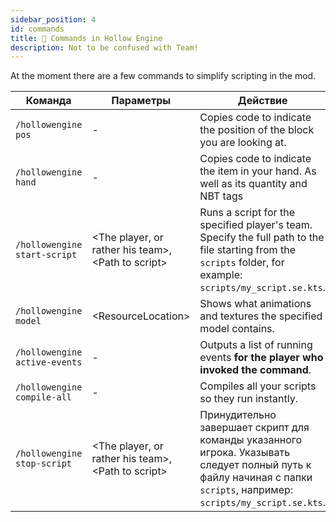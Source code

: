 ```yaml
---
sidebar_position: 4
id: commands
title: 📄 Commands in Hollow Engine
description: Not to be confused with Team!
---
```


At the moment there are a few commands to simplify scripting in the mod.

| Команда | Параметры | Действие |
| --- | --- | --- |
| `/hollowengine pos` | - | Copies code to indicate the position of the block you are looking at. |
| `/hollowengine hand` | - | Copies code to indicate the item in your hand. As well as its quantity and NBT tags |
| `/hollowengine start-script` | \<The player, or rather his team\>, \<Path to script\> | Runs a script for the specified player's team. Specify the full path to the file starting from the `scripts` folder, for example: `scripts/my_script.se.kts`. |
| `/hollowengine model` | \<ResourceLocation\> | Shows what animations and textures the specified model contains. |
| `/hollowengine active-events` | - | Outputs a list of running events **for the player who invoked the command**. |
| `/hollowengine compile-all` | - | Compiles all your scripts so they run instantly. |
| `/hollowengine stop-script` | \<The player, or rather his team\>, \<Path to script\> | Принудительно завершает скрипт для команды указанного игрока. Указывать следует полный путь к файлу начиная с папки `scripts`, например: `scripts/my_script.se.kts`. |